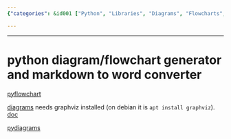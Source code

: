 ```yaml
---
{"categories": &id001 ["Python", "Libraries", "Diagrams", "Flowcharts", "pyflowchart", "diagrams", "pydiagrams"], "category": "Python Libraries", "date": "2023-02-08 06:36:15", "description": "This article explores different Python libraries for creating diagrams and flowcharts, including pyflowchart, diagrams, and pydiagrams. It also includes installation instructions for dependencies like Graphviz on Debian-based systems.", "tags": *id001, "title": "python diagram/flowchart generator and markdown to word converter"}

---
```


------

# python diagram/flowchart generator and markdown to word converter

[pyflowchart](https://github.com/cdfmlr/pyflowchart)

[diagrams](https://libraries.io/pypi/diagrams) needs graphviz installed (on debian it is `apt install graphviz`). [doc](https://diagrams.mingrammer.com/docs/)

[pydiagrams](https://libraries.io/pypi/pydiagrams)

